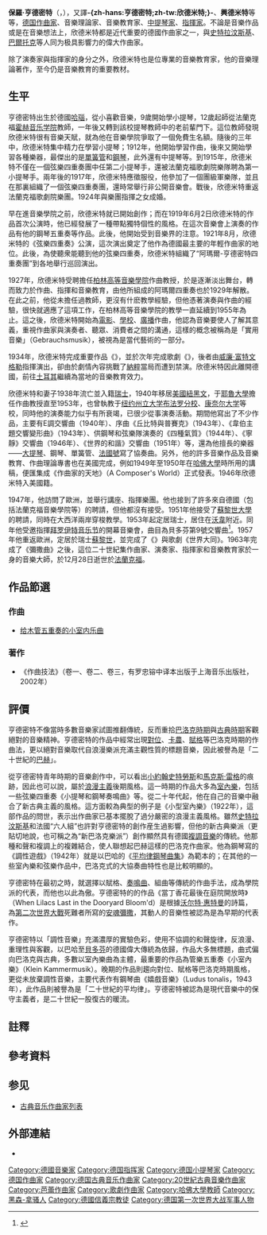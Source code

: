 {{Refimprove|time=2021-08-14T05:22:12+00:00}}
{{noteTA
|G1=Music
|1=zh-cn:马蒂斯; zh-tw:馬替斯;
}}
{{Infobox classical
| 中文名       = 保羅·亨德密特
| 画像         = Paul Hindemith 1923.jpg
| 附注         =1923年的亨德密特
| 原文名       = Paul Hindemith
| 国别         = {{GER}}
| 出生日期     = {{birth date|1895|11|16}}
| 出生地       = {{flag|德意志帝国}}[[哈瑙|哈瑙]]
| 逝世日期     = {{death date and age|1963|12|28|1895|11|16}}
| 逝世地       = {{flag|西德}}[[法兰克福|法兰克福]]
| 所属时期     = [[二十世紀古典音樂|20世纪]]
| 所属乐派     = 
| 擅长作品类型  = 歌剧，管弦乐，室内乐，键盘乐
| 代表作       = 歌剧《画家马蒂斯》、《世界的和谐》（各有一部同名交响曲），室内乐曲系列，中提琴和乐队作品《天鹅转子》，钢琴作品《音的游戏》，七部弦乐四重奏，各种弦乐奏鸣曲
| 师从         =
| 学生         = [[卢卡斯·福斯|卢卡斯·福斯]]，[[诺曼·德洛乔伊奥|诺曼·德洛乔伊奥]]
| 官方网站     =
}}

'''保羅·亨德密特'''（{{lang-de|Paul Hindemith}}，{{bd|1895年|11月16日|1963年|12月28日|catIdx=Hindemith, Paul}}），又譯'''-{zh-hans:亨德密特;zh-tw:欣德米特;}-'''、'''興德米特'''等等，[[德国|德国]][[作曲家|作曲家]]、音樂理論家、音樂教育家、[[中提琴|中提琴家]]、[[指揮家|指揮家]]。不論是音樂作品或是在音樂想法上，欣德米特都是近代重要的德國作曲家之一，與[[史特拉汶斯基|史特拉汶斯基]]、[[巴爾托克|巴爾托克]]等人同为极具影響力的偉大作曲家。

除了演奏家與指揮家的身分之外，欣德米特也是位專業的音樂教育家，他的音樂理論著作，至今仍是音樂教育的重要教材。

== 生平 ==
亨德密特出生於德國[[哈瑙|哈瑙]]，從小喜歡音樂，9歲開始學小提琴，12歲起師從法蘭克福[[霍赫音乐学院|霍赫音乐学院]]教師{{link-de|安娜·黑格纳|Anna Hegner}}，一年後又轉到該校提琴教師中的老前輩{{link-de|阿道夫·雷布纳|Adolf Rebner}}門下。這位教師發現欣德米特很有音樂天賦，就為他在音樂學院爭取了一個免費生名額。隨後的三年中，欣德米特集中精力在學習小提琴；1912年，他開始學習作曲，後來又開始學習各種樂器，最傑出的是[[單簧管|單簧管]]和[[鋼琴|鋼琴]]，此外還有中提琴等。到1915年，欣德米特不僅在一個弦樂四重奏團中任第二小提琴手，還被法蘭克福歌劇院樂隊聘為第一小提琴手。兩年後的1917年，欣德米特應徵服役，他參加了一個團級軍樂隊，並且在那裏組織了一個弦樂四重奏團，還時常舉行非公開音樂會。戰後，欣德米特重返法蘭克福歌劇院樂團。1924年與樂團指揮之女成婚。

早在進音樂學院之前，欣德米特就已開始創作；而在1919年6月2日欣德米特的作品首次公演時，他已經發展了一種帶點獨特個性的風格。在這次音樂會上演奏的作品有他的鋼琴五重奏等作品。此後，他開始受到音樂界的注意。1921年8月，欣德米特的《弦樂四重奏》公演，這次演出奠定了他作為德國最主要的年輕作曲家的地位。此後，為使聽衆能聽到他的弦樂四重奏，欣德米特組織了“阿瑪爾-亨德密特四重奏團”到各地舉行巡回演出。

1927年，欣德米特受聘擔任[[柏林艺术大学|柏林高等音樂學院]]作曲教授，於是逐漸淡出舞台，轉而致力於作曲、指揮和音樂教育，由他所組成的阿瑪爾四重奏也於1929年解散。在此之前，他從未擔任過教師，更沒有什麽教學經驗，但他憑著演奏與作曲的經驗，很快就適應了這項工作，在柏林高等音樂學院的教學一直延續到1955年為止。這之後，欣德米特開始為[[電影|電影]]、[[學校|學校]]、[[廣播|廣播]]作曲，他認為音樂要使人了解其意義，重視作曲家與演奏者、聽眾、消費者之間的溝通，這樣的概念被稱為是「實用音樂」（Gebrauchsmusik），被視為是當代藝術的一部分{{NoteTag|所謂的「實用音樂」又稱功能音樂或是普通音樂，簡單來說就是最簡單容易演奏、甚至在任何場所皆能演奏的音樂作品，此概念更在戰後的歐美音樂社會引領風騷。}}。

1934年，欣德米特完成重要作品《{{link-de|畫家馬替斯交響曲|Sinfonie Mathis der Maler}}》，並於次年完成歌劇《{{link-de|畫家馬替斯|Mathis der Maler}}》，後者由[[威廉·富特文格勒|威廉·富特文格勒]]指揮演出，卻由於劇情內容挑戰了[[纳粹党|納粹]]當局而遭到禁演。欣德米特因此離開德國，前往[[土耳其|土耳其]]繼續為當地的音樂教育效力。

欣德米特和妻子1938年流亡並入籍[[瑞士|瑞士]]，1940年移居[[美國|美國]][[紐黑文|紐黑文]]，于[[耶魯大學|耶魯大學]]擔任作曲教授直至1953年，也曾執教于[[纽约州立大学布法罗分校|纽约州立大学布法罗分校]]、[[康奈尔大学|康奈尔大学]]等校，同時他的演奏能力似乎有所衰竭，已很少從事演奏活動。期間他寫出了不少作品，主要有E{{music|flat}}調交響曲（1940年）、序曲《丘比特與普賽克》（1943年）、《韋伯主題交響變形曲》（1943年）、供鋼琴和弦樂隊演奏的《四種氣質》（1944年）、《寧靜》交響曲（1946年）、《世界的和諧》交響曲（1951年）等，還為他擅長的樂器——[[大提琴|大提琴]]、鋼琴、單簧管、[[法國號|法國號]]寫了協奏曲。另外，他的許多音樂作品及音樂教育、作曲理論專書也在美國完成，例如1949年至1950年在[[哈佛大學|哈佛大學]]時所用的講稿，便匯集成《作曲家的天地》（A Composer's World）正式發表。1946年欣德米特入美國籍。

1947年，他訪問了歐洲，並舉行講座、指揮樂團。他也接到了許多來自德國（包括法蘭克福音樂學院等）的聘請，但他都沒有接受。1951年他接受了[[蘇黎世大學|蘇黎世大學]]的聘請，同時在大西洋兩岸穿梭教學。1953年起定居瑞士，居住在[[沃韋|沃韋]]附近。同年他受邀指揮[[拜罗伊特音乐节|拜罗伊特音乐节]]的開幕音樂會，曲目為貝多芬第9號交響曲{{NoteTag|值得一提的是，除了這場音樂會之外，欣德米特沒有在這個瓦格納盛會指揮任何瓦格納作品，迄今仍是史上僅有。}}<ref>{{Cite web|title=1951 年 拜魯特 到底發生啥些事？|url=http://www.southaudio.com.tw/Music%20ACQ01.htm|access-date=2021-07-04|work=southaudio.com.tw|language=zh-tw|archive-date=2013-11-18|archive-url=https://web.archive.org/web/20131118215402/http://www.southaudio.com.tw/Music%20ACQ01.htm}}</ref>。1957年他重返歐洲，定居於瑞士[[蘇黎世|蘇黎世]]，並完成了《{{link-de|世界大同交響曲|Die Harmonie der Welt}}》與歌劇《世界大同》。1963年完成了《彌撒曲》之後，這位二十世紀集作曲家、演奏家、指揮家和音樂教育家於一身的音樂大師，於12月28日逝世於[[法蘭克福|法蘭克福]]。

== 作品節選 ==
=== 作曲 ===
* [[给木管五重奏的小室内乐曲|给木管五重奏的小室内乐曲]]

=== 著作 ===
* 《作曲技法》（卷一、卷二、卷三，有罗忠镕中译本出版于上海音乐出版社，2002年）

== 評價 ==
亨德密特不像當時多數音樂家試圖推翻傳統，反而重拾[[巴洛克音樂|巴洛克時期]]與[[古典主義音樂|古典時期]]客觀絕對的音樂精神。亨德密特的作品中經常出現[[對位|對位]]、[[卡農|卡農]]、[[賦格|賦格]]等巴洛克時期的作曲法，更以絕對音樂取代自浪漫樂派充滿主觀性質的標題音樂，因此被譽為是「二十世紀的[[约翰·塞巴斯蒂安·巴赫|巴赫]]」。

從亨德密特青年時期的音樂創作中，可以看出[[小約翰史特勞斯|小約翰史特勞斯]]和[[馬克斯·雷格|馬克斯·雷格]]的痕跡，因此也可以說，屬於[[浪漫主義音樂|浪漫主義]]後期風格。這一時期的作品大多為[[室內樂|室內樂]]，包括一些弦樂四重奏《小提琴和鋼琴奏鳴曲》等。從二十年代起，他在自己的音樂中融合了新古典主義的風格。這方面較為典型的例子是《小型室內樂》（1922年），這部作品的問世，表示出作曲家已基本擺脫了過分嚴密的浪漫主義風格。雖然[[史特拉汶斯基|史特拉汶斯基]]和法國“六人組”也許對亨德密特的創作産生過影響，但他的新古典樂派（更貼切地說，也可稱之為“新巴洛克樂派”）創作顯然具有德國[[複調音樂|複調音樂]]的傳統。他那種和聲和複調上的複雜結合，使人聯想起巴赫這樣的巴洛克作曲家{{NoteTag|亨德密特自己承認，他曾在許多方面受惠於這位偉大的德國音樂大師。}}。他為鋼琴寫的《調性遊戲》（1942年）就是以巴哈的《[[平均律鋼琴曲集|平均律鋼琴曲集]]》為範本的；在其他的一些室內樂和弦樂作品中，巴洛克式的大協奏曲特性也是比較明顯的。

亨德密特在最初之時，就選擇以賦格、[[奏鳴曲|奏鳴曲]]、組曲等傳統的作曲手法，成為學院派的代表，而他也以此為傲。亨德密特的的作品《當丁香花最後在庭院開放時》（When Lilacs Last in the Dooryard Bloom'd）是根據[[沃尔特·惠特曼|沃尔特·惠特曼]]的詩篇，為[[第二次世界大戰|第二次世界大戰]]死難者所寫的[[安魂彌撒|安魂彌撒]]，其動人的音樂性被認為是為早期的代表作。

亨德密特以「調性音樂」充滿濃厚的實驗色彩，使用不協調的和聲旋律，反浪漫、重理性與客觀，以巴哈至[[貝多芬|貝多芬]]的德國偉大傳統為依歸，作品大多無標題，曲式偏向巴洛克與古典，多數以室內樂曲為主體，最重要的作品為管樂五重奏《小室內樂》（Klein Kammermusik）。晚期的作品則趨向對位、賦格等巴洛克時期風格，更從未放棄調性音樂，主要代表作有鋼琴曲《嬉戲音樂》（Ludus tonalis，1943年），此作品則被譽為是「二十世紀的平均律」。亨德密特被認為是現代音樂中的保守主義者，是二十世紀一股復古的暖流。

== 註釋 ==
{{NoteFoot}}

== 參考資料 ==
{{Reflist}}

== 参见 ==
{{Portal box|古典音樂}}
* [[古典音乐作曲家列表|古典音乐作曲家列表]]

== 外部連結 ==
* {{IMSLP|id=Hindemith, Paul}}

{{古典音樂作曲家}}
{{Authority control}}

{{DEFAULTSORT:Hindemith, Paul}}
[[Category:德國音樂家|Category:德國音樂家]]
[[Category:德国指挥家|Category:德国指挥家]]
[[Category:德国小提琴家|Category:德国小提琴家]]
[[Category:德国作曲家|Category:德国作曲家]]
[[Category:德国古典音乐作曲家|Category:德国古典音乐作曲家]]
[[Category:20世紀古典音樂作曲家|Category:20世紀古典音樂作曲家]]
[[Category:芭蕾作曲家|Category:芭蕾作曲家]]
[[Category:歌劇作曲家|Category:歌劇作曲家]]
[[Category:哈佛大學教師|Category:哈佛大學教師]]
[[Category:黑森-拿骚人|Category:黑森-拿骚人]]
[[Category:德國信義宗教徒|Category:德國信義宗教徒]]
[[Category:德国第一次世界大战军事人物|Category:德国第一次世界大战军事人物]]